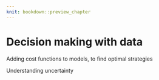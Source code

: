 ```yaml
---
knit: bookdown::preview_chapter
---
```


# Decision making with data

Adding cost functions to models, to find optimal strategies

Understanding uncertainty